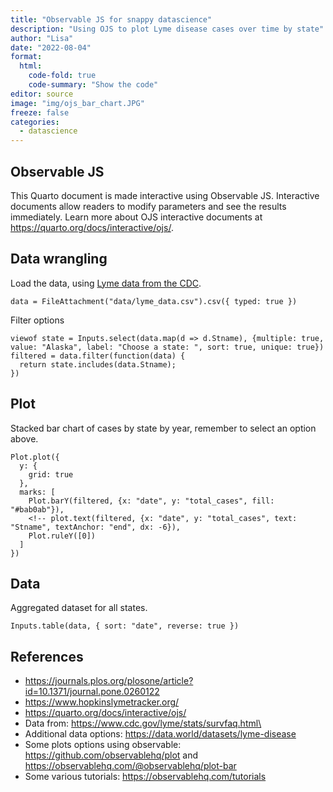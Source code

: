 ```yaml
---
title: "Observable JS for snappy datascience"
description: "Using OJS to plot Lyme disease cases over time by state"
author: "Lisa"
date: "2022-08-04"
format:
  html:
    code-fold: true
    code-summary: "Show the code"
editor: source
image: "img/ojs_bar_chart.JPG"
freeze: false
categories:
  - datascience
---
```


## Observable JS

This Quarto document is made interactive using Observable JS. Interactive documents allow readers to modify parameters and see the results immediately. Learn more about OJS interactive documents at <https://quarto.org/docs/interactive/ojs/>.

## Data wrangling

Load the data, using [Lyme data from the CDC](https://www.cdc.gov/lyme/stats/survfaq.html).

```ojs
data = FileAttachment("data/lyme_data.csv").csv({ typed: true })
```

Filter options

```ojs
viewof state = Inputs.select(data.map(d => d.Stname), {multiple: true, value: "Alaska", label: "Choose a state: ", sort: true, unique: true})
filtered = data.filter(function(data) {
  return state.includes(data.Stname);
})
```

::: panel-tabset
## Plot

Stacked bar chart of cases by state by year, remember to select an option above.

```ojs
Plot.plot({
  y: {
    grid: true
  },
  marks: [
    Plot.barY(filtered, {x: "date", y: "total_cases", fill: "#bab0ab"}),
    <!-- plot.text(filtered, {x: "date", y: "total_cases", text: "Stname", textAnchor: "end", dx: -6}),
    Plot.ruleY([0])
  ]
})
```

## Data

Aggregated dataset for all states.

```ojs
Inputs.table(data, { sort: "date", reverse: true })
```
:::

## References

-   <https://journals.plos.org/plosone/article?id=10.1371/journal.pone.0260122>
-   <https://www.hopkinslymetracker.org/>
-   <https://quarto.org/docs/interactive/ojs/>
-   Data from: <https://www.cdc.gov/lyme/stats/survfaq.html\>
-   Additional data options: <https://data.world/datasets/lyme-disease>
-   Some plots options using observable: <https://github.com/observablehq/plot> and <https://observablehq.com/@observablehq/plot-bar>
-   Some various tutorials: <https://observablehq.com/tutorials>

